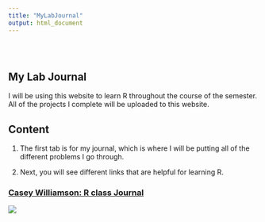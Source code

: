 ```yaml
---
title: "MyLabJournal"
output: html_document
---
```


<style type="text/css">
.title {
  display: none;
}

#getting-started img {
  margin-right: 10px;
}

</style>

<div class="row" style="padding-top: 30px;">
<div class="col-sm-6">

# **My Lab Journal**

I will be using this website to learn R throughout the course of the semester. All of the projects I complete will be uploaded to this website.

## Content

1. The first tab is for my journal, which is where I will be putting all of the different problems I go through.

2. Next, you will see different links that are helpful for learning R.


</div>
<div class="col-sm-6">

### [Casey Williamson: R class Journal](https://willi4cm.github.io)

<a href = "https://willi4cm.github.io">
![](images/Roscoe Dash.png)
</a>
</div>
